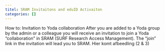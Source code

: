 ```yaml
---
titel: SRAM Invitaitons and eduID Activaiton
categories: []
---
```


How to: Invitation to Yoda collaboration
After you are added to a Yoda group by the admin or a colleague you will receive an invitation to join a Yoda “collaboration” in SRAM (SURF Research Access Management). The “join” link in the invitation will lead you to SRAM.
Hier komt afbeedling (2 & 3)
